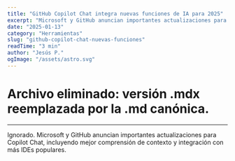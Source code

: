 ```yaml
---
title: "GitHub Copilot Chat integra nuevas funciones de IA para 2025"
excerpt: "Microsoft y GitHub anuncian importantes actualizaciones para Copilot Chat, incluyendo mejor comprensión de contexto y integración con más IDEs populares."
date: "2025-01-13"
category: "Herramientas"
slug: "github-copilot-chat-nuevas-funciones"
readTime: "3 min"
author: "Jesús P."
ogImage: "/assets/astro.svg"
---
```

# Archivo eliminado: versión .mdx reemplazada por la .md canónica.
---

Ignorado.
Microsoft y GitHub anuncian importantes actualizaciones para Copilot Chat, incluyendo mejor comprensión de contexto y integración con más IDEs populares.
